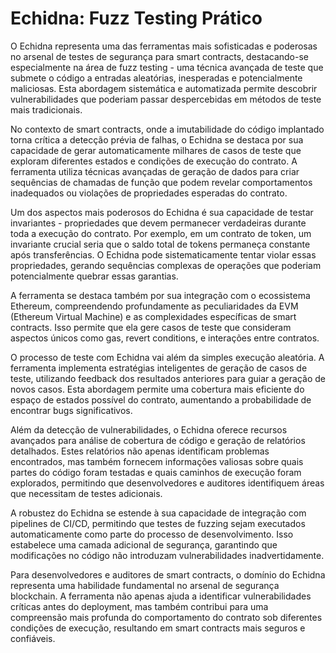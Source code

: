 # Echidna: Fuzz Testing Prático

O Echidna representa uma das ferramentas mais sofisticadas e poderosas no arsenal de testes de segurança para smart contracts, destacando-se especialmente na área de fuzz testing - uma técnica avançada de teste que submete o código a entradas aleatórias, inesperadas e potencialmente maliciosas. Esta abordagem sistemática e automatizada permite descobrir vulnerabilidades que poderiam passar despercebidas em métodos de teste mais tradicionais.

No contexto de smart contracts, onde a imutabilidade do código implantado torna crítica a detecção prévia de falhas, o Echidna se destaca por sua capacidade de gerar automaticamente milhares de casos de teste que exploram diferentes estados e condições de execução do contrato. A ferramenta utiliza técnicas avançadas de geração de dados para criar sequências de chamadas de função que podem revelar comportamentos inadequados ou violações de propriedades esperadas do contrato.

Um dos aspectos mais poderosos do Echidna é sua capacidade de testar invariantes - propriedades que devem permanecer verdadeiras durante toda a execução do contrato. Por exemplo, em um contrato de token, um invariante crucial seria que o saldo total de tokens permaneça constante após transferências. O Echidna pode sistematicamente tentar violar essas propriedades, gerando sequências complexas de operações que poderiam potencialmente quebrar essas garantias.

A ferramenta se destaca também por sua integração com o ecossistema Ethereum, compreendendo profundamente as peculiaridades da EVM (Ethereum Virtual Machine) e as complexidades específicas de smart contracts. Isso permite que ela gere casos de teste que consideram aspectos únicos como gas, revert conditions, e interações entre contratos.

O processo de teste com Echidna vai além da simples execução aleatória. A ferramenta implementa estratégias inteligentes de geração de casos de teste, utilizando feedback dos resultados anteriores para guiar a geração de novos casos. Esta abordagem permite uma cobertura mais eficiente do espaço de estados possível do contrato, aumentando a probabilidade de encontrar bugs significativos.

Além da detecção de vulnerabilidades, o Echidna oferece recursos avançados para análise de cobertura de código e geração de relatórios detalhados. Estes relatórios não apenas identificam problemas encontrados, mas também fornecem informações valiosas sobre quais partes do código foram testadas e quais caminhos de execução foram explorados, permitindo que desenvolvedores e auditores identifiquem áreas que necessitam de testes adicionais.

A robustez do Echidna se estende à sua capacidade de integração com pipelines de CI/CD, permitindo que testes de fuzzing sejam executados automaticamente como parte do processo de desenvolvimento. Isso estabelece uma camada adicional de segurança, garantindo que modificações no código não introduzam vulnerabilidades inadvertidamente.

Para desenvolvedores e auditores de smart contracts, o domínio do Echidna representa uma habilidade fundamental no arsenal de segurança blockchain. A ferramenta não apenas ajuda a identificar vulnerabilidades críticas antes do deployment, mas também contribui para uma compreensão mais profunda do comportamento do contrato sob diferentes condições de execução, resultando em smart contracts mais seguros e confiáveis.
